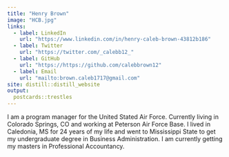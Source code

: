 ```yaml
---
title: "Henry Brown"
image: "HCB.jpg"
links:
  - label: LinkedIn
    url: "https://www.linkedin.com/in/henry-caleb-brown-43812b186"
  - label: Twitter
    url: "https://twitter.com/_calebb12_"
  - label: GitHub
    url: "https://https://github.com/calebbrown12"
  - label: Email
    url: "mailto:brown.caleb1717@gmail.com"
site: distill::distill_website
output:
  postcards::trestles
---
```

 
I am a program manager for the United Stated Air Force. Currently living in Colorado Springs, CO and working at Peterson Air Force Base. I lived in Caledonia, MS for 24 years of my life and went to Mississippi State to get my undergraduate degree in Business Administration. I am currently getting my masters in Professional Accountancy. 